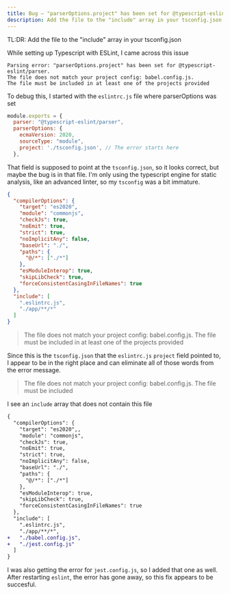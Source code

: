 ```yaml
---
title: Bug – "parserOptions.project" has been set for @typescript-eslint/parser.
description: Add the file to the "include" array in your tsconfig.json
---
```


TL:DR: Add the file to the "include" array in your tsconfig.json

While setting up Typescript with ESLint, I came across this issue

```
Parsing error: "parserOptions.project" has been set for @typescript-eslint/parser.
The file does not match your project config: babel.config.js.
The file must be included in at least one of the projects provided
```

To debug this, I started with the `eslintrc.js` file where parserOptions was set

```js
module.exports = {
  parser: "@typescript-eslint/parser",
  parserOptions: {
    ecmaVersion: 2020,
    sourceType: "module",
    project: './tsconfig.json', // The error starts here
  },
```

That field is supposed to point at the `tsconfig.json`, so it looks correct, but maybe the bug is in that file. I'm only using the typescript engine for static analysis, like an advanced linter, so my `tsconfig` was a bit immature.

```json
{
  "compilerOptions": {
    "target": "es2020",
    "module": "commonjs",
    "checkJs": true,
    "noEmit": true,
    "strict": true,
    "noImplicitAny": false,
    "baseUrl": "./",
    "paths": {
      "@/*": ["./*"]
    },
    "esModuleInterop": true,
    "skipLibCheck": true,
    "forceConsistentCasingInFileNames": true
  },
  "include": [
    ".eslintrc.js",
    "./app/**/*"
  ]
}
```
>The file does not match your project config: babel.config.js.
> The file must be included in at least one of the projects provided

Since this is the `tsconfig.json` that the `eslintrc.js` `project` field pointed to, I appear to be in the right place and can eliminate all of those words from the error message.

> The file does not match your project config: babel.config.js.
> The file must be included

I see an `include` array that does not contain this file

```diff
{
  "compilerOptions": {
    "target": "es2020",,
    "module": "commonjs",
    "checkJs": true,
    "noEmit": true,
    "strict": true,
    "noImplicitAny": false,
    "baseUrl": "./",
    "paths": {
      "@/*": ["./*"]
    },
    "esModuleInterop": true,
    "skipLibCheck": true,
    "forceConsistentCasingInFileNames": true
  },
  "include": [
    ".eslintrc.js",
    "./app/**/*",
+   "./babel.config.js",
+   "./jest.config.js"
  ]
}
```

I was also getting the error for `jest.config.js`, so I added that one as well. After restarting `eslint`, the error has gone away, so this fix appears to be succesful.

